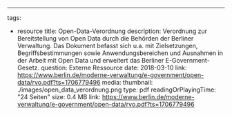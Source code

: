 ---
tags:
  - resource
title: Open-Data-Verordnung
description: Verordnung zur Bereitstellung von Open Data durch die Behörden der Berliner Verwaltung. Das Dokument befasst sich u.a. mit Zielsetzungen, Begriffsbestimmungen sowie Anwendungsbereichen und Ausnahmen in der Arbeit mit Open Data und erweitert das Berliner E-Government-Gesetz.
question: Externe Ressource
date: 2018-03-10
link: https://www.berlin.de/moderne-verwaltung/e-government/open-data/rvo.pdf?ts=1706779496
media:
  thumbnail: ./images/open_data_verordnung.png
  type: pdf
  readingOrPlayingTime: "24 Seiten"
  size: 0.4 MB
  link: https://www.berlin.de/moderne-verwaltung/e-government/open-data/rvo.pdf?ts=1706779496
